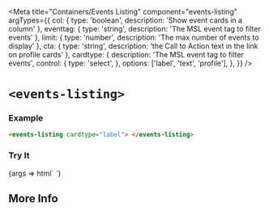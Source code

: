 


<Meta
  title="Containers/Events Listing"
  component="events-listing"
  argTypes={{
    col: { type: 'boolean', description: 'Show event cards in a column' },
    eventtag: { type: 'string', description: 'The MSL event tag to filter events' },
    limit: { type: 'number', description: 'The max number of events to display' },
    cta: { type: 'string', description: 'the Call to Action text in the link on profile cards' },
    cardtype: {
      description: 'The MSL event tag to filter events',
      control: { type: 'select', },
      options: ['label', 'text', 'profile'],
    },
  }}
/>

# `<events-listing>`

### Example

```html
<events-listing cardtype="label"> </events-listing>
```

### Try It

<Canvas withSource="open" >
  <Story name="Build Your Own" component="events-listing" args={{
    col: false,
    eventtag: '',
    limit: 0,
    cta: '',
    cardtype: 'label'
  }}>
    {args => html`
      <events-listing
        ?col="${args.col}"
        eventtag="${ifDefined(args.eventtag || undefined)}"
        limit="${ifDefined(args.limit || undefined)}"
        cta="${ifDefined(args.cta || undefined)}"
        cardtype="${ifDefined(args.cardtype || undefined)}"
      > </events-listing>
    `}
  </Story>
</Canvas>

<ArgsTable story="Build Your Own"/>

## More Info

<Description markdown={readme} />
